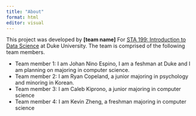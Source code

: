 ```yaml
---
title: "About"
format: html
editor: visual
---
```


This project was developed by **\[team name\]** For [STA 199: Introduction to Data Science](https://sta199-f23-1.github.io/) at Duke University. The team is comprised of the following team members.

-   Team member 1: I am Johan Nino Espino, I am a feshman at Duke and I am planning on majoring in computer science.
-   Team member 2: I am Ryan Copeland, a junior majoring in psychology and minoring in Korean.
-   Team member 3: I am Caleb Kiprono, a junior majoring in computer science
-   Team member 4: I am Kevin Zheng, a freshman majoring in computer science
